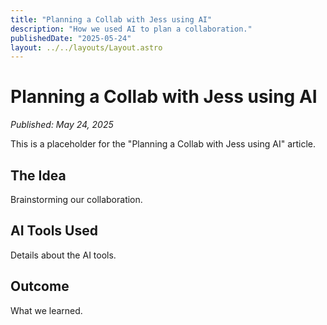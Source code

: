 ```yaml
---
title: "Planning a Collab with Jess using AI"
description: "How we used AI to plan a collaboration."
publishedDate: "2025-05-24"
layout: ../../layouts/Layout.astro
---
```


# Planning a Collab with Jess using AI

_Published: May 24, 2025_

This is a placeholder for the "Planning a Collab with Jess using AI" article.

## The Idea

Brainstorming our collaboration.

## AI Tools Used

Details about the AI tools.

## Outcome

What we learned.
